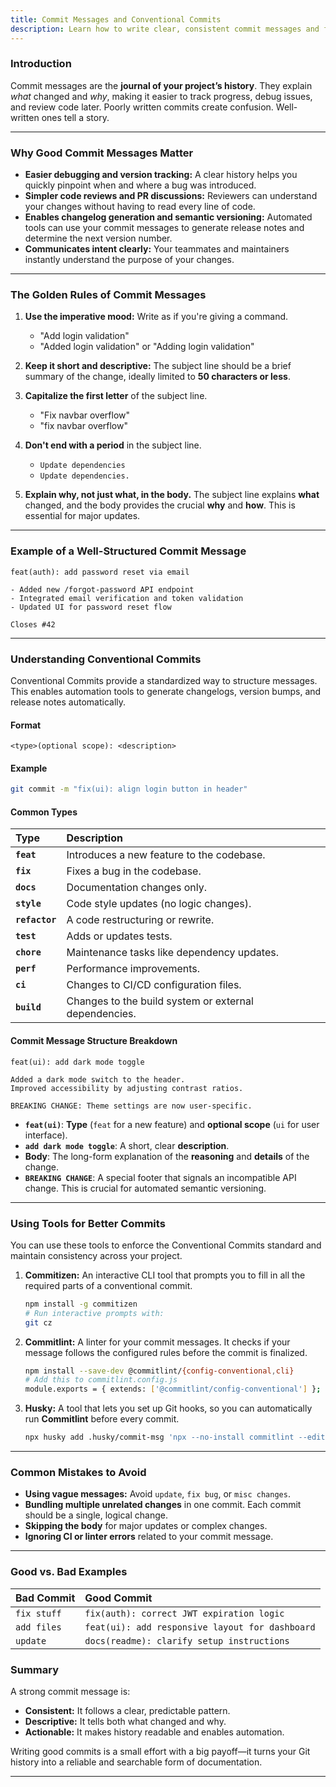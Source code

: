 ```yaml
---
title: Commit Messages and Conventional Commits
description: Learn how to write clear, consistent commit messages and follow the Conventional Commits standard to improve collaboration and automation in open source projects.
---
```



### Introduction

Commit messages are the **journal of your project’s history**. They explain *what* changed and *why*, making it easier to track progress, debug issues, and review code later. Poorly written commits create confusion. Well-written ones tell a story.

-----

### Why Good Commit Messages Matter

  * **Easier debugging and version tracking:** A clear history helps you quickly pinpoint when and where a bug was introduced.
  * **Simpler code reviews and PR discussions:** Reviewers can understand your changes without having to read every line of code.
  * **Enables changelog generation and semantic versioning:** Automated tools can use your commit messages to generate release notes and determine the next version number.
  * **Communicates intent clearly:** Your teammates and maintainers instantly understand the purpose of your changes.

-----

### The Golden Rules of Commit Messages

1.  **Use the imperative mood:** Write as if you're giving a command.

      * <CircleCheck className="inline h-4 w-4 text-green-500" /> "Add login validation"
      * <CircleX className="inline h-4 w-4 text-red-500" /> "Added login validation" or "Adding login validation"

2.  **Keep it short and descriptive:** The subject line should be a brief summary of the change, ideally limited to **50 characters or less**.

3.  **Capitalize the first letter** of the subject line.

      * <CircleCheck className="inline h-4 w-4 text-green-500" /> "Fix navbar overflow"
      * <CircleX className="inline h-4 w-4 text-red-500" /> "fix navbar overflow"

4.  **Don't end with a period** in the subject line.

      * <CircleCheck className="inline h-4 w-4 text-green-500" /> `Update dependencies`
      * <CircleX className="inline h-4 w-4 text-red-500" /> `Update dependencies.`

5.  **Explain why, not just what, in the body.** The subject line explains **what** changed, and the body provides the crucial **why** and **how**. This is essential for major updates.

-----

### Example of a Well-Structured Commit Message

```text
feat(auth): add password reset via email

- Added new /forgot-password API endpoint
- Integrated email verification and token validation
- Updated UI for password reset flow

Closes #42
```

-----

### Understanding Conventional Commits

Conventional Commits provide a standardized way to structure messages. This enables automation tools to generate changelogs, version bumps, and release notes automatically.

#### **Format**

```text
<type>(optional scope): <description>
```

#### **Example**

```bash
git commit -m "fix(ui): align login button in header"
```

#### **Common Types**

| Type | Description |
| :--- | :--- |
| **`feat`** | Introduces a new feature to the codebase. |
| **`fix`** | Fixes a bug in the codebase. |
| **`docs`** | Documentation changes only. |
| **`style`** | Code style updates (no logic changes). |
| **`refactor`**| A code restructuring or rewrite. |
| **`test`** | Adds or updates tests. |
| **`chore`** | Maintenance tasks like dependency updates. |
| **`perf`** | Performance improvements. |
| **`ci`** | Changes to CI/CD configuration files. |
| **`build`** | Changes to the build system or external dependencies. |

#### **Commit Message Structure Breakdown**

```text
feat(ui): add dark mode toggle

Added a dark mode switch to the header.
Improved accessibility by adjusting contrast ratios.

BREAKING CHANGE: Theme settings are now user-specific.
```

  * **`feat(ui)`**: **Type** (`feat` for a new feature) and **optional scope** (`ui` for user interface).
  * **`add dark mode toggle`**: A short, clear **description**.
  * **Body**: The long-form explanation of the **reasoning** and **details** of the change.
  * **`BREAKING CHANGE`**: A special footer that signals an incompatible API change. This is crucial for automated semantic versioning.

-----

### Using Tools for Better Commits

You can use these tools to enforce the Conventional Commits standard and maintain consistency across your project.

1.  **Commitizen:** An interactive CLI tool that prompts you to fill in all the required parts of a conventional commit.

    ```bash
    npm install -g commitizen
    # Run interactive prompts with:
    git cz
    ```

2.  **Commitlint:** A linter for your commit messages. It checks if your message follows the configured rules before the commit is finalized.

    ```bash
    npm install --save-dev @commitlint/{config-conventional,cli}
    # Add this to commitlint.config.js
    module.exports = { extends: ['@commitlint/config-conventional'] };
    ```

3.  **Husky:** A tool that lets you set up Git hooks, so you can automatically run **Commitlint** before every commit.

    ```bash
    npx husky add .husky/commit-msg 'npx --no-install commitlint --edit "$1"'
    ```

-----

### Common Mistakes to Avoid

  * <CircleX className="inline h-4 w-4 text-red-500" /> **Using vague messages:** Avoid `update`, `fix bug`, or `misc changes`.
  * <CircleX className="inline h-4 w-4 text-red-500" /> **Bundling multiple unrelated changes** in one commit. Each commit should be a single, logical change.
  * <CircleX className="inline h-4 w-4 text-red-500" /> **Skipping the body** for major updates or complex changes.
  * <CircleX className="inline h-4 w-4 text-red-500" /> **Ignoring CI or linter errors** related to your commit message.

-----

### Good vs. Bad Examples

| Bad Commit | Good Commit |
| :--- | :--- |
| `fix stuff` | `fix(auth): correct JWT expiration logic` |
| `add files` | `feat(ui): add responsive layout for dashboard`|
| `update` | `docs(readme): clarify setup instructions` |

### Summary

A strong commit message is:

  * **Consistent:** It follows a clear, predictable pattern.
  * **Descriptive:** It tells both what changed and why.
  * **Actionable:** It makes history readable and enables automation.

Writing good commits is a small effort with a big payoff—it turns your Git history into a reliable and searchable form of documentation.

-----

<ContributorTracker docPath="get-started/5-commit-messages.mdx" />
